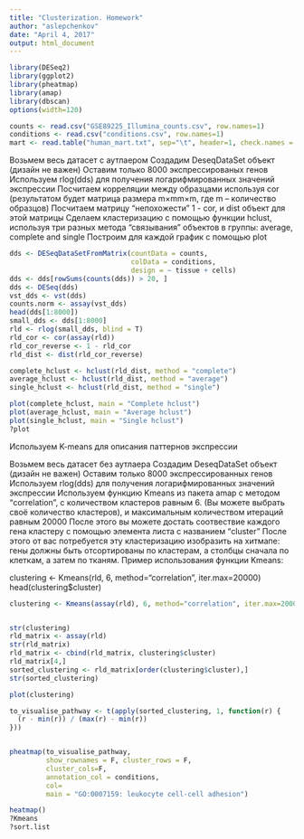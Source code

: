 ```yaml
---
title: "Clusterization. Homework"
author: "aslepchenkov"
date: "April 4, 2017"
output: html_document
---
```


```r
library(DESeq2)
library(ggplot2)
library(pheatmap)
library(amap)
library(dbscan)
options(width=120)
```



```r
counts <- read.csv("GSE89225_Illumina_counts.csv", row.names=1)
conditions <- read.csv("conditions.csv", row.names=1)
mart <- read.table("human_mart.txt", sep="\t", header=1, check.names = F)
```

Возьмем весь датасет с аутлаером
Создадим DeseqDataSet объект (дизайн не важен)
Оставим только 8000 экспрессированых генов
Используем rlog(dds) для получения логарифмированных значений экспрессии
Посчитаем корреляции между образцами используя cor (результатом будет матрица размера m×mm×m, где m – количество образцов)
Посчитаем матрицу “непохожести” 1 - cor, и dist объект для этой матрицы
Сделаем кластеризацию с помощью функции hclust, используя три разных метода “связывания” объектов в группы: average, complete and single
Построим для каждой график с помощью plot
```r
dds <- DESeqDataSetFromMatrix(countData = counts,
                              colData = conditions,
                              design = ~ tissue + cells)
dds <- dds[rowSums(counts(dds)) > 20, ]
dds <- DESeq(dds)
vst_dds <- vst(dds)
counts.norm <- assay(vst_dds)
head(dds[1:8000])
small_dds <- dds[1:8000]
rld <- rlog(small_dds, blind = T)
rld_cor <- cor(assay(rld))
rld_cor_reverse <- 1 - rld_cor 
rld_dist <- dist(rld_cor_reverse)

complete_hclust <- hclust(rld_dist, method = "complete")
average_hclust <- hclust(rld_dist, method = "average")
single_hclust <- hclust(rld_dist, method = "single")

plot(complete_hclust, main = "Complete hclust")
plot(average_hclust, main = "Average hclust")
plot(single_hclust, main = "Single hclust")
?plot
```




Используем K-means для описания паттернов экспрессии

Возьмем весь датасет без аутлаера
Создадим DeseqDataSet объект (дизайн не важен)
Оставим только 8000 экспрессированных генов
Используем rlog(dds) для получения логарифмированных значений экспрессии
Используем функцию Kmeans из пакета amap с методом “correlation”, c количеством кластеров равным 6. (Вы можете выбрать своё количество кластеров), и максимальным количеством итераций равным 20000
После этого вы можете достать соотвествие каждого гена кластеру с помощью элемента листа с названием “cluster”
После этого от вас потребуется эту кластеризацию изобразить на хитмапе: гены должны быть отсортированы по кластерам, а столбцы сначала по клеткам, а затем по тканям.
Пример использования функции Kmeans:

clustering <- Kmeans(rld, 6, method="correlation", iter.max=20000)
head(clustering$cluster)

```r
clustering <- Kmeans(assay(rld), 6, method="correlation", iter.max=20000)


str(clustering)
rld_matrix <- assay(rld)
str(rld_matrix)
rld_matrix <- cbind(rld_matrix, clustering$cluster)
rld_matrix[4,]
sorted_clustering <- rld_matrix[order(clustering$cluster),]
str(sorted_clustering)

plot(clustering)

to_visualise_pathway <- t(apply(sorted_clustering, 1, function(r) {
  (r - min(r)) / (max(r) - min(r))
}))


pheatmap(to_visualise_pathway, 
         show_rownames = F, cluster_rows = F,
         cluster_cols=F,
         annotation_col = conditions, 
         col=
         main = "GO:0007159: leukocyte cell-cell adhesion")

heatmap()
?Kmeans
?sort.list
```